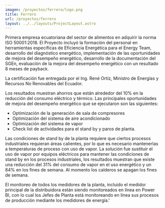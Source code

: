 ```yaml
---
imagen: /proyectos/ferrero/logo.png
title: Ferrero
url: /proyectos/ferrero
layout: ../../layouts/ProjectLayout.astro
---
```



<Cover img={cover} title="Ferrero Del Ecuador S.a."/>

<BasicSection img={p0} 
title='Implementación de la Norma ISO 50001:2018' 
img_description='Taller de formación de auditores internos de la Norma ISO 50001:2018, por parte del Ing. José Luis Larregola, Experto Internacional en Eficiencia Energética.'>
Primera empresa ecuatoriana del sector de alimentos en adquirir la norma ISO 50001:2018. El Proyecto incluyó la formación del personal en herramientas específicas de Eficiencia Energética para el Energy Team, desarrollo del diagnóstico energético, implementación de las oportunidades de mejora del desempeño energético, desarrollo de la documentación del SGEn, evaluación de la mejora del desempeño energético con un resultado 8 meses de payback.
</BasicSection>

<MirrorSection img={p1}
img_description='Evento de entrega de la Certificación ISO 50001:2018 por parte del Ing. René Ortíz (Ministro de Energías y Recursos No Renovables del Ecuador) al Ing. Nichola Franchini (Plan Manager of Ferrero Ecuador'>
>
La certificación fue entregada por el Ing. René Ortíz, Ministro de Energías y Recursos No Renovables del Ecuador.


Los resultados muestran ahorros que están alrededor del 10% en la reducción del consumo eléctrico y térmico. Las principales oportunidades de mejora del desempeño energético que se ejecutaron son las siguientes:
- Optimización de la generación de sala de compresores
- Optimización del sistema de aire acondicionado
- Optimización del sistema de vapor
- Check list de actividades para el stand by y paros de planta.
</MirrorSection>

<BasicSection img={p2} 
title='Descarbonización de la Planta en días no laborables' 
img_description='Esquema de la solución de descarbonización para eliminar el uso de vapor en días no laborables en la planta'>
Las condiciones de stand by de la planta requiere que ciertos procesos industriales requieran áreas calientes, por lo que es necesario mantenerlas a temperaturas de proceso con uso de vapor. La solución fue sustituir el uso de vapor por equipos eléctricos para mantener las condiciones de stand by en los procesos industriales, los resultados muestran que existe una reducción del 31% del consumo de vapor en el uso energético y un 84% en los fines de semana. Al momento los calderos se apagan los fines de semana.
</BasicSection>


<MirrorSection img={p3} 
title='App de monitoreo del SGEn en Power BI'
img_description='Esquema de la solución de descarbonización para eliminar el uso de vapor en días no laborables en la planta.'>
>
El monitoreo de todos los medidores de la planta, incluido el medidor principal de la distribuidora están siendo monitoreados en línea en Power BI, con lo cual los Jefes de Planta está monitoreando en línea sus procesos de producción mediante los medidores de energía.'
</MirrorSection>

<BasicSection img={img1} 
title='Presentación de resultados del Programa de Eficiencia Energética e ISO 50001 (Ferrero del Ecuador)' 
img_description='Presentación de resultados'>
<MediaDisplay media={doc}/>
</BasicSection>





